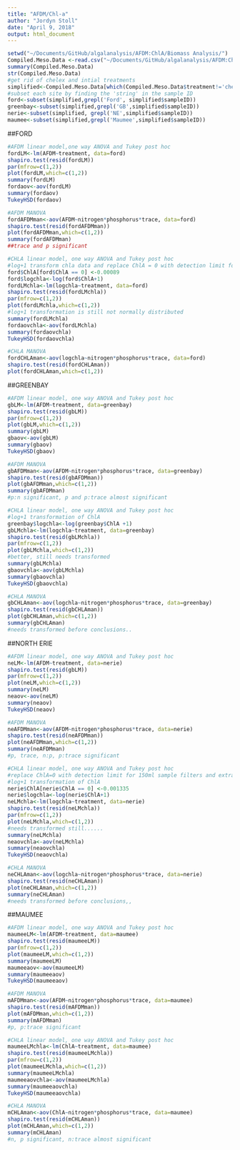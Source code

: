 ```yaml
---
title: "AFDM/Chl-a"
author: "Jordyn Stoll"
date: "April 9, 2018"
output: html_document
---
```


```r
setwd("~/Documents/GitHub/algalanalysis/AFDM:ChlA/Biomass Analysis/")
Compiled.Meso.Data <-read.csv("~/Documents/GitHub/algalanalysis/AFDM:ChlA/Compiled Meso Data.csv")
summary(Compiled.Meso.Data)
str(Compiled.Meso.Data)
#get rid of chelex and intial treatments
simplified<-Compiled.Meso.Data[which(Compiled.Meso.Data$treatment!='chelex'& Compiled.Meso.Data$treatment!='initial'),]
#subset each site by finding the 'string' in the sample ID
ford<-subset(simplified,grepl('Ford', simplified$sampleID))
greenbay<-subset(simplified,grepl('GB',simplified$sampleID))
nerie<-subset(simplified, grepl('NE',simplified$sampleID))
maumee<-subset(simplified,grepl('Maumee',simplified$sampleID))

```

##FORD
```r
#AFDM linear model,one way ANOVA and Tukey post hoc
fordLM<-lm(AFDM~treatment, data=ford)
shapiro.test(resid(fordLM))
par(mfrow=c(1,2))
plot(fordLM,which=c(1,2))
summary(fordLM)
fordaov<-aov(fordLM)
summary(fordaov)
TukeyHSD(fordaov)

#AFDM MANOVA
fordAFDMman<-aov(AFDM~nitrogen*phosphorus*trace, data=ford)
shapiro.test(resid(fordAFDMman))
plot(fordAFDMman,which=c(1,2))
summary(fordAFDMman)
##trace and p significant

#CHLA linear model, one way ANOVA and Tukey post hoc
#log+1 transform chla data and replace ChlA = 0 with detection limit for 150ml (0.00089)
ford$ChlA[ford$ChlA == 0] <-0.00089
ford$logchla<-log(ford$ChlA+1)
fordLMchla<-lm(logchla~treatment, data=ford)
shapiro.test(resid(fordLMchla))
par(mfrow=c(1,2))
plot(fordLMchla,which=c(1,2))
#log+1 transformation is still not normally distributed
summary(fordLMchla)
fordaovchla<-aov(fordLMchla)
summary(fordaovchla)
TukeyHSD(fordaovchla)

#CHLA MANOVA
fordCHLAman<-aov(logchla~nitrogen*phosphorus*trace, data=ford)
shapiro.test(resid(fordCHLAman))
plot(fordCHLAman,which=c(1,2))

```

##GREENBAY
```r
#AFDM linear model, one way ANOVA and Tukey post hoc
gbLM<-lm(AFDM~treatment, data=greenbay)
shapiro.test(resid(gbLM))
par(mfrow=c(1,2))
plot(gbLM,which=c(1,2))
summary(gbLM)
gbaov<-aov(gbLM)
summary(gbaov)
TukeyHSD(gbaov)

#AFDM MANOVA
gbAFDMman<-aov(AFDM~nitrogen*phosphorus*trace, data=greenbay)
shapiro.test(resid(gbAFDMman))
plot(gbAFDMman,which=c(1,2))
summary(gbAFDMman)
#p:n significant, p and p:trace almost significant 

#CHLA linear model, one way ANOVA and Tukey post hoc
#log+1 transformation of ChlA
greenbay$logchla<-log(greenbay$ChlA +1)
gbLMchla<-lm(logchla~treatment, data=greenbay)
shapiro.test(resid(gbLMchla))
par(mfrow=c(1,2))
plot(gbLMchla,which=c(1,2))
#better, still needs transformed
summary(gbLMchla)
gbaovchla<-aov(gbLMchla)
summary(gbaovchla)
TukeyHSD(gbaovchla)

#CHLA MANOVA
gbCHLAman<-aov(logchla~nitrogen*phosphorus*trace, data=greenbay)
shapiro.test(resid(gbCHLAman))
plot(gbCHLAman,which=c(1,2))
summary(gbCHLAman)
#needs transformed before conclusions..
```


##NORTH ERIE
```r
#AFDM linear model, one way ANOVA and Tukey post hoc
neLM<-lm(AFDM~treatment, data=nerie)
shapiro.test(resid(gbLM))
par(mfrow=c(1,2))
plot(neLM,which=c(1,2))
summary(neLM)
neaov<-aov(neLM)
summary(neaov)
TukeyHSD(neaov)

#AFDM MANOVA
neAFDMman<-aov(AFDM~nitrogen*phosphorus*trace, data=nerie)
shapiro.test(resid(neAFDMman))
plot(neAFDMman,which=c(1,2))
summary(neAFDMman)
#p, trace, n:p, p:trace significant 

#CHLA linear model, one way ANOVA and Tukey post hoc
#replace ChlA=0 with detection limit for 150ml sample filters and extracted with 15 mLs ethanol (0.001335)
#log+1 transformation of ChlA
nerie$ChlA[nerie$ChlA == 0] <-0.001335
nerie$logchla<-log(nerie$ChlA+1)
neLMchla<-lm(logchla~treatment, data=nerie)
shapiro.test(resid(neLMchla))
par(mfrow=c(1,2))
plot(neLMchla,which=c(1,2))
#needs transformed still......
summary(neLMchla)
neaovchla<-aov(neLMchla)
summary(neaovchla)
TukeyHSD(neaovchla)

#CHLA MANOVA
neCHLAman<-aov(logchla~nitrogen*phosphorus*trace, data=nerie)
shapiro.test(resid(neCHLAman))
plot(neCHLAman,which=c(1,2))
summary(neCHLAman)
#needs transformed before conclusions,,
```

##MAUMEE
```r
#AFDM linear model, one way ANOVA and Tukey post hoc
maumeeLM<-lm(AFDM~treatment, data=maumee)
shapiro.test(resid(maumeeLM))
par(mfrow=c(1,2))
plot(maumeeLM,which=c(1,2))
summary(maumeeLM)
maumeeaov<-aov(maumeeLM)
summary(maumeeaov)
TukeyHSD(maumeeaov)

#AFDM MANOVA
mAFDMman<-aov(AFDM~nitrogen*phosphorus*trace, data=maumee)
shapiro.test(resid(mAFDMman))
plot(mAFDMman,which=c(1,2))
summary(mAFDMman)
#p, p:trace significant

#CHLA linear model, one way ANOVA and Tukey post hoc
maumeeLMchla<-lm(ChlA~treatment, data=maumee)
shapiro.test(resid(maumeeLMchla))
par(mfrow=c(1,2))
plot(maumeeLMchla,which=c(1,2))
summary(maumeeLMchla)
maumeeaovchla<-aov(maumeeLMchla)
summary(maumeeaovchla)
TukeyHSD(maumeeaovchla)

#CHLA MANOVA
mCHLAman<-aov(ChlA~nitrogen*phosphorus*trace, data=maumee)
shapiro.test(resid(mCHLAman))
plot(mCHLAman,which=c(1,2))
summary(mCHLAman)
#n, p significant, n:trace almost significant
```
